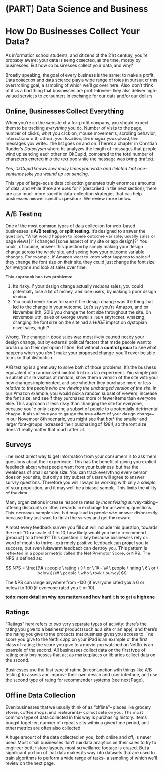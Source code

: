 # (PART) Data Science and Business {-} 

# How Do Businesses Collect Your Data?

As information school students, and citizens of the 21st century, you're probably aware: your data is being collected, all the time, mostly by businesses. But how do businesses collect your data, and why? 

Broadly speaking, the goal of every business is the same: to make a profit. Data collection and data science play a wide range of roles in pursuit of this overarching goal, a sampling of which we'll go over here. Also, don't think of it as a bad thing that businesses are profit-driven-- they also deliver high-valued services to consumers in exchange for our data and/or our dollars. 

## Online, Businesses Collect **Everything**

When you're on the website of a for-profit company, you should expect them to be tracking *everything* you do. Number of visits to the page, number of clicks, *what* you click on, mouse movements, scrolling behavior, interactions with others, your location, the images you upload, the messages you write... the list goes on and on. There's a chapter in Christian Rudder's *Dataclysm* where he analyzes the length of messages that people wind up sending each other on OkCupid, compared to the total number of characters entered into the text box while the message was being drafted. 

Yes, *OkCupid knows how many times you wrote and deleted that one-sentence joke you wound up not sending*. 

This type of large-scale data collection generates truly enormous amounts of data, and while there are uses for it (described in the next section), there are also much more specific data-collection strategies that can help businesses answer specific questions. We review those below. 


## A/B Testing
One of the most common types of data collection for web-based businesses is **A/B testing**, or **split testing**. It's designed to answer the question, "What would happen to [some outcome variable, usually sales or page views] if I changed [some aspect of my site or app design]?" You could, of course, answer this question by simply making your design change across the whole site, and seeing how your outcome variable changes. For example, if Amazon want to know what happens to sales if they change the font size on their site, they could just change the font size *for everyone* and look at sales over time. 

This approach has two problems:

1. It's risky. If your design change actually *reduces* sales, you could potentially lose a lot of money, and lose users, by making a poor design choice.
2. You could never know for sure if the design change was the thing that led to the change in your outcome. Let's say you're Amazon, and on November 8th, 2016 you change the font size throughout the site. On November 9th, sales of George Orwell's *1984* skyrocket. Amazing, changing the font size on the site had a *HUGE* impact on dystopian novel sales, right? 

Wrong. The change in book sales was most likely caused not by your design change, but by external political factors that made people want to brush up on their dystopian fiction. But without a **control group** to see what happens when you *don't* make your proposed change, you'll never be able to make that distinction. 

A/B testing is a great way to solve both of those problems. It's the business equivalent of a randomized control trial or a lab experiment. You simply pick a subset of site visitors at random, show them a version of the site with your new changes implemented, and see whether they purchase more or less *relative to the people who are viewing the unchanged version of the site*. In our Amazon example, you would pick a random subset of viewers, increase the font size, and see if they purchased more or fewer items than everyone else. This approach is less risky than changing the site for everyone, because you're only exposing a subset of people to a potentially detrimental chagne. It also allows you to gauge the true effect of your design change-- in our November 8th scenario, you might see that *both* the smaller and larger font-groups increased their purchasing of *1984*, so the font size doesn't really matter that much after all. 



## Surveys

The most direct way to get information from your consumers is to ask them questions about their experience. This has the benefit of giving you explicit feedback about what people want from your business, but has the weakness of small sample size: You can track everything every person does on your site, but only a tiny subset of users will agree to answer survey questions. Therefore you will always be working with only a *sample* of your population, and it may well be a biased sample. This limits the utility of the data. 

Many organizations increase response rates by *incentivizing* survey-taking-- offering discounts or other rewards in exchange for answering questions. This increases sample size, but may lead to people who answer dishonestly because they just want to finish the survey and get the reward. 

Almost every feedback survey you fill out will include this question, towards the end: "On a scale of 1 to 10, how likely would you be to recommend [product] to a friend?" This question is key because businesses rely on word of mouth to thrive-- extremely positive feedback can propel you to success, but even lukewarm feedback can destroy you. This pattern is reflected in a popular metric called the Net Promotor Score, or NPS. The NPS is defined as:

$$ NPS =  \frac{(\# \ people \ rating \ 9 \ or \ 10 - \# \ people \ rating \ 6 \ or \ below)}{\# \ people \ who \ took \ survey}$$

The NPS can range anywhere from -100 (if everyone rated you a 6 or below) to 100 (if everyone rated you 9 or 10). 

**todo: more detail on why nps matters and how hard it is to get a high one**


## Ratings
"Ratings" here refers to two very separate types of activity: there's the rating you give to a business' product (such as a site or an app), and there's the rating you give to the products that business gives you access to. The score you give to the Netflix app on your iPad is an example of the first class of rating; the score you give to a movie you watched on Netflix is an example of the second. All businesses collect data on the first type of rating; only businesses that act as marketplaces or libraries collect data on the second. 

Businesses use the first type of rating (in conjunction with things like A/B testing) to assess and improve their own design and user interface, and use the second type of rating for recommender systems (see next Page). 


## Offline Data Collection

Even businesses that we usually think of as "offline"-- places like grocery stores, coffee shops, and restaurants-- collect data on you. The most common type of data collected in this way is purchasing history. Items bought together, number of repeat visits within a given time period, and other metrics are often also collected. 

A huge amount of the data collected on you, both online and off, is never used. Most small businesses don't run data analytics on their sales to try to engineer better store layouts, most surveillance footage is erased. But a significant portion of that data makes its way into datasets that are used to train algorithms to perform a wide range of tasks-- a sampling of which we'll review on the next page. 




